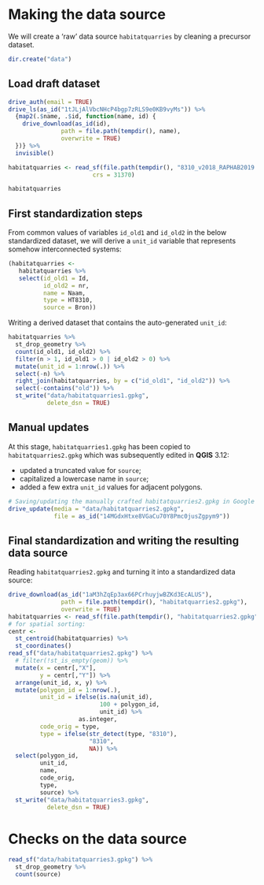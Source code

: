 # Making the data source

We will create a 'raw' data source `habitatquarries` by cleaning a precursor dataset.

```r
dir.create("data")
```


## Load draft dataset

```r
drive_auth(email = TRUE)
drive_ls(as_id("1tJLjAlVbcNHcP4bgp7zRLS9e0KB9vyMs")) %>% 
  {map2(.$name, .$id, function(name, id) {
    drive_download(as_id(id),
               path = file.path(tempdir(), name),
               overwrite = TRUE)
  })} %>% 
  invisible()
```


```r
habitatquarries <- read_sf(file.path(tempdir(), "8310_v2018_RAPHAB2019.shp"),
                        crs = 31370)
```

```r
habitatquarries
```

## First standardization steps

From common values of variables `id_old1` and `id_old2` in the below standardized dataset, we will derive a `unit_id` variable that represents somehow interconnected systems:

```r
(habitatquarries <- 
   habitatquarries %>% 
   select(id_old1 = Id, 
          id_old2 = nr,
          name = Naam,
          type = HT8310,
          source = Bron))
```

Writing a derived dataset that contains the auto-generated `unit_id`:

```r
habitatquarries %>% 
  st_drop_geometry %>% 
  count(id_old1, id_old2) %>% 
  filter(n > 1, id_old1 > 0 | id_old2 > 0) %>% 
  mutate(unit_id = 1:nrow(.)) %>% 
  select(-n) %>% 
  right_join(habitatquarries, by = c("id_old1", "id_old2")) %>% 
  select(-contains("old")) %>% 
  st_write("data/habitatquarries1.gpkg",
           delete_dsn = TRUE)
```

## Manual updates

At this stage, `habitatquarries1.gpkg` has been copied to `habitatquarries2.gpkg` which was subsequently edited in **QGIS** 3.12:

- updated a truncated value for `source`;
- capitalized a lowercase name in `source`;
- added a few extra `unit_id` values for adjacent polygons.

```r
# Saving/updating the manually crafted habitatquarries2.gpkg in Google Drive:
drive_update(media = "data/habitatquarries2.gpkg",
             file = as_id("14MGdxHtxe8VGaCu70Y8Pmc0jusZgpym9"))
```

## Final standardization and writing the resulting data source

Reading `habitatquarries2.gpkg` and turning it into a standardized data source:

```r
drive_download(as_id("1aM3hZqEp3ax66PCrhuyjwBZKd3EcALUS"),
               path = file.path(tempdir(), "habitatquarries2.gpkg"),
               overwrite = TRUE)
habitatquarries <- read_sf(file.path(tempdir(), "habitatquarries2.gpkg")) 
# for spatial sorting:
centr <- 
  st_centroid(habitatquarries) %>% 
  st_coordinates()
read_sf("data/habitatquarries2.gpkg") %>% 
  # filter(!st_is_empty(geom)) %>% 
  mutate(x = centr[,"X"],
         y = centr[,"Y"]) %>% 
  arrange(unit_id, x, y) %>% 
  mutate(polygon_id = 1:nrow(.),
         unit_id = ifelse(is.na(unit_id),
                          100 + polygon_id,
                          unit_id) %>% 
                    as.integer,
         code_orig = type,
         type = ifelse(str_detect(type, "8310"), 
                       "8310", 
                       NA)) %>% 
  select(polygon_id,
         unit_id,
         name,
         code_orig,
         type,
         source) %>% 
  st_write("data/habitatquarries3.gpkg",
           delete_dsn = TRUE)
```

# Checks on the data source

```r
read_sf("data/habitatquarries3.gpkg") %>% 
  st_drop_geometry %>% 
  count(source)
```

